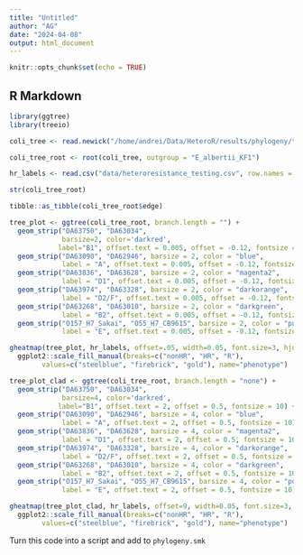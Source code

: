 ```yaml
---
title: "Untitled"
author: "AG"
date: "2024-04-08"
output: html_document
---
```


```r
knitr::opts_chunk$set(echo = TRUE)
```

## R Markdown

```r
library(ggtree)
library(treeio)

coli_tree <- read.newick("/home/andrei/Data/HeteroR/results/phylogeny/tree/core_genome.contree", node.label = 'label')

coli_tree_root <- root(coli_tree, outgroup = "E_albertii_KF1")

hr_labels <- read.csv("data/heteroresistance_testing.csv", row.names = 1)

str(coli_tree_root)
```

```r
tibble::as_tibble(coli_tree_root$edge)
```

```r
tree_plot <- ggtree(coli_tree_root, branch.length = "") + 
  geom_strip("DA63750", "DA63034", 
             barsize=2, color='darkred',
            label="B1", offset.text = 0.005, offset = -0.12, fontsize = 10) +
  geom_strip("DA63090", "DA62946", barsize = 2, color = "blue",
             label = "A", offset.text = 0.005, offset = -0.12, fontsize = 10) +
  geom_strip("DA63836", "DA63628", barsize = 2, color = "magenta2",
             label = "D1", offset.text = 0.005, offset = -0.12, fontsize = 10) +
  geom_strip("DA63974", "DA63328", barsize = 2, color = "darkorange",
             label = "D2/F", offset.text = 0.005, offset = -0.12, fontsize = 10, extend = T) +
  geom_strip("DA63268", "DA63010", barsize = 2, color = "darkgreen",
             label = "B2", offset.text = 0.005, offset = -0.12, fontsize = 10) +
  geom_strip("O157_H7_Sakai", "O55_H7_CB9615", barsize = 2, color = "purple",
             label = "E", offset.text = 0.005, offset = -0.12, fontsize = 5)

gheatmap(tree_plot, hr_labels, offset=.05, width=0.05, font.size=3, hjust=0, colnames = FALSE) +
  ggplot2::scale_fill_manual(breaks=c("nonHR", "HR", "R"), 
        values=c("steelblue", "firebrick", "gold"), name="phenotype")
```


```r
tree_plot_clad <- ggtree(coli_tree_root, branch.length = "none") + 
  geom_strip("DA63750", "DA63034", 
             barsize=4, color='darkred',
            label="B1", offset.text = 2, offset = 0.5, fontsize = 10) +
  geom_strip("DA63090", "DA62946", barsize = 4, color = "blue",
             label = "A", offset.text = 2, offset = 0.5, fontsize = 10) +
  geom_strip("DA63836", "DA63628", barsize = 4, color = "magenta2",
             label = "D1", offset.text = 2, offset = 0.5, fontsize = 10) +
  geom_strip("DA63974", "DA63328", barsize = 4, color = "darkorange",
             label = "D2/F", offset.text = 2, offset = 0.5, fontsize = 10, extend = T) +
  geom_strip("DA63268", "DA63010", barsize = 4, color = "darkgreen",
             label = "B2", offset.text = 2, offset = 0.5, fontsize = 10) +
  geom_strip("O157_H7_Sakai", "O55_H7_CB9615", barsize = 4, color = "purple",
             label = "E", offset.text = 2, offset = 0.5, fontsize = 10)

gheatmap(tree_plot_clad, hr_labels, offset=9, width=0.05, font.size=3, hjust=0, colnames = FALSE) +
  ggplot2::scale_fill_manual(breaks=c("nonHR", "HR", "R"), 
        values=c("steelblue", "firebrick", "gold"), name="phenotype")
```


Turn this code into a script and add to `phylogeny.smk`

